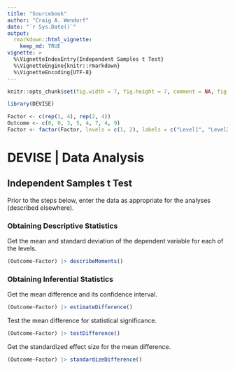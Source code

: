 ```yaml
---
title: "Sourcebook"
author: "Craig A. Wendorf"
date: "`r Sys.Date()`"
output: 
  rmarkdown::html_vignette:
    keep_md: TRUE
vignette: >
  %\VignetteIndexEntry{Independent Samples t Test}
  %\VignetteEngine{knitr::rmarkdown}
  %\VignetteEncoding{UTF-8}
---
```


```r
knitr::opts_chunk$set(fig.width = 7, fig.height = 7, comment = NA, fig.path = "figures/")
```

```r
library(DEVISE)
```

```r
Factor <- c(rep(1, 4), rep(2, 4))
Outcome <- c(0, 0, 3, 5, 4, 7, 4, 9)
Factor <- factor(Factor, levels = c(1, 2), labels = c("Level1", "Level2"))
```

# DEVISE | Data Analysis

## Independent Samples t Test

Prior to the steps below, enter the data as appropriate for the analyses (described elsewhere).

### Obtaining Descriptive Statistics

Get the mean and standard deviation of the dependent variable for each of the levels.

```r
(Outcome~Factor) |> describeMoments()
```

### Obtaining Inferential Statistics

Get the mean difference and its confidence interval.

```r
(Outcome~Factor) |> estimateDifference()
```

Test the mean difference for statistical significance.

```r
(Outcome~Factor) |> testDifference()
```

Get the standardized effect size for the mean difference.

```r
(Outcome~Factor) |> standardizeDifference()
```
